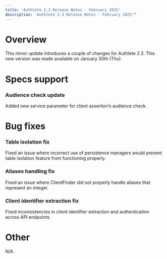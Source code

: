 ```yaml
---
title: 'Authlete 2.3 Release Notes - February 2025'
description: 'Authlete 2.3 Release Notes - February 2025'"
---
```


# Overview

This minor update introduces a couple of changes for Authlete 2.3.
This new version was made available on January 30th (Thu).

# Specs support

### Audience check update

Added new service parameter for client assertion’s audience check.

# Bug fixes

### Table isolation fix

Fixed an issue where incorrect use of persistence managers would prevent table isolation feature from functioning properly.

### Aliases handling fix

Fixed an issue where ClientFinder did not properly handle aliases that represent an integer.

### Client identifier extraction fix

Fixed inconsistencies in client identifier extraction and authentication across API endpoints.

# Other

N/A
